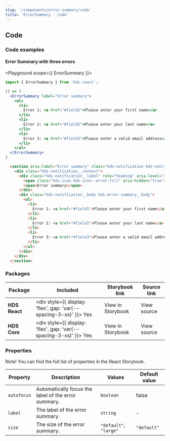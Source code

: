 ```yaml
---
slug: '/components/error-summary/code'
title: 'ErrorSummary - Code'
---
```




## Code

### Code examples

#### Error Summary with three errors

<Playground scope={{ ErrorSummary }}>


```jsx
import { ErrorSummary } from 'hds-react';

() => (
  <ErrorSummary label="Error summary">
    <ul>
      <li>
        Error 1: <a href="#field1">Please enter your first name</a>
      </li>
      <li>
        Error 2: <a href="#field2">Please enter your last name</a>
      </li>
      <li>
        Error 3: <a href="#field3">Please enter a valid email address</a>
      </li>
    </ul>
  </ErrorSummary>
)
```

```html
  <section aria-label="Error summary" class="hds-notification hds-notification--error">
    <div class="hds-notification__content">
      <div class="hds-notification__label" role="heading" aria-level="2" tabindex="-1">
        <span class="hds-icon hds-icon--error-fill" aria-hidden="true"></span>
        <span>Error summary</span>
      </div>
      <div class="hds-notification__body hds-error-summary__body">
        <ul>
          <li>
            Error 1: <a href="#field1">Please enter your first name</a>
          </li>
          <li>
            Error 2: <a href="#field2">Please enter your last name</a>
          </li>
          <li>
            Error 3: <a href="#field3">Please enter a valid email address</a>
          </li>
        </ul>
      </div>
    </div>
  </section>
```

</Playground>

### Packages

| Package       | Included                                                                                        | Storybook link                                                                                                   | Source link                                                                                                                                                        |
| ------------- | ----------------------------------------------------------------------------------------------- | ---------------------------------------------------------------------------------------------------------------- | ------------------------------------------------------------------------------------------------------------------------------------------------------------------ |
| **HDS React** | <div style={{ display: 'flex', gap: 'var(--spacing-3-xs)' }}><IconCheckCircleFill /> Yes </div> | <Link openInNewTab openInNewTabAriaLabel="Opens in a new tab" href="/storybook/react/?path=?path=/story/components-errorsummary--default">View in Storybook</Link> | <ExternalLink openInNewTab openInNewTabAriaLabel="Opens in a new tab" href="https://github.com/City-of-Helsinki/helsinki-design-system/blob/master/packages/react/src/components/errorSummary/ErrorSummary.tsx">View source</ExternalLink> |
| **HDS Core**  | <div style={{ display: 'flex', gap: 'var(--spacing-3-xs)' }}><IconCheckCircleFill /> Yes </div> | <Link openInNewTab openInNewTabAriaLabel="Opens in a new tab" href="/storybook/core/?path=/story/components-errorsummary--default">View in Storybook</Link>        | <ExternalLink openInNewTab openInNewTabAriaLabel="Opens in a new tab" href="https://github.com/City-of-Helsinki/helsinki-design-system/tree/master/packages/core/src/components/error-summary">View source</ExternalLink>           |

### Properties

Note! You can find the full list of properties in the <Link openInNewTab openInNewTabAriaLabel="Opens in a new tab" href="/storybook/react/?path=?path=/story/components-errorsummary--default">React Storybook.</Link>

| Property  | Description                                             | Values      | Default value |
| --------- | ------------------------------------------------------- | ----------- | ------------- |
| `autofocus` | Automatically focus the label of the error summary.   | `boolean`   | false         |
| `label`   | The label of the error summary.                         | `string`    | -             |
| `size`    | The size of the error summary.                          | `"default"`, `"large"` | `"default"` |
